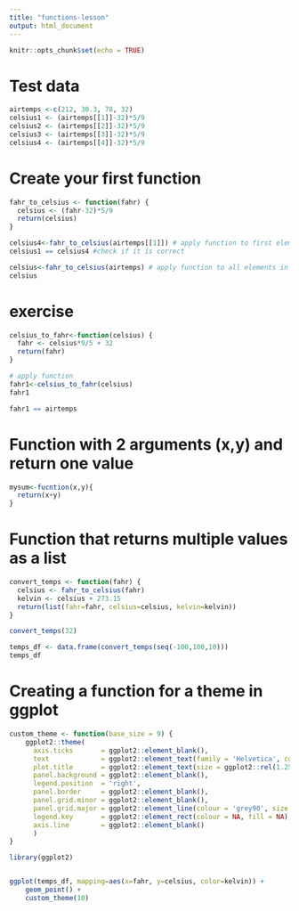 ```yaml
---
title: "functions-lesson"
output: html_document
---
```


```r
knitr::opts_chunk$set(echo = TRUE)
```


# Test data

```r
airtemps <-c(212, 30.3, 78, 32)
celsius1 <- (airtemps[[1]]-32)*5/9
celsius2 <- (airtemps[[2]]-32)*5/9
celsius3 <- (airtemps[[3]]-32)*5/9
celsius4 <- (airtemps[[4]]-32)*5/9

```

# Create your first function 

```r
fahr_to_celsius <- function(fahr) {
  celsius <- (fahr-32)*5/9
  return(celsius)
}
```

```r
celsius4<-fahr_to_celsius(airtemps[[1]]) # apply function to first element in object airtemps; double brackts [[]] returns a value. single bracket [] returns a vector.
celsius1 == celsius4 #check if it is correct

celsius<-fahr_to_celsius(airtemps) # apply function to all elements in object airtemps
celsius
```

# exercise
```r
celsius_to_fahr<-function(celsius) {
  fahr <- celsius*9/5 + 32
  return(fahr)
}

# apply function
fahr1<-celsius_to_fahr(celsius)
fahr1

fahr1 == airtemps

```
# Function with 2 arguments (x,y) and return one value

```r
mysum<-fucntion(x,y){
  return(x+y)
}
```

# Function that returns multiple values as a list

```r
convert_temps <- function(fahr) {
  celsius <- fahr_to_celsius(fahr)
  kelvin <- celsius + 273.15
  return(list(fahr=fahr, celsius=celsius, kelvin=kelvin))
}

convert_temps(32)

temps_df <- data.frame(convert_temps(seq(-100,100,10)))
temps_df

```

# Creating a function for a theme in ggplot

```r
custom_theme <- function(base_size = 9) {
    ggplot2::theme(
      axis.ticks       = ggplot2::element_blank(),
      text             = ggplot2::element_text(family = 'Helvetica', color = 'gray30', size = base_size),
      plot.title       = ggplot2::element_text(size = ggplot2::rel(1.25), hjust = 0.5, face = 'bold'),
      panel.background = ggplot2::element_blank(),
      legend.position  = 'right',
      panel.border     = ggplot2::element_blank(),
      panel.grid.minor = ggplot2::element_blank(),
      panel.grid.major = ggplot2::element_line(colour = 'grey90', size = .25),
      legend.key       = ggplot2::element_rect(colour = NA, fill = NA),
      axis.line        = ggplot2::element_blank()
      )
}

library(ggplot2)


ggplot(temps_df, mapping=aes(x=fahr, y=celsius, color=kelvin)) +
    geom_point() +
    custom_theme(10)

```


